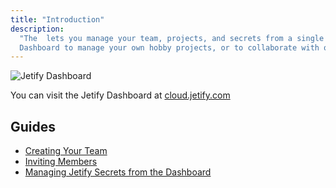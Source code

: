 ```yaml
---
title: "Introduction"
description:
  "The  lets you manage your team, projects, and secrets from a single interface. You can use the
  Dashboard to manage your own hobby projects, or to collaborate with other team members."
---
```


![Jetify Dashboard](./jetify-cloud-dashboard-overview.jpeg)

You can visit the Jetify Dashboard at [cloud.jetify.com](https://cloud.jetify.com)

## Guides[​](#guides "Direct link to Guides")

- [Creating Your Team](/docs/cloud/dashboard/creating-your-team/)
- [Inviting Members](/docs/cloud/dashboard/inviting-members/)
- [Managing Jetify Secrets from the Dashboard](/docs/cloud/secrets/dashboard-secrets/)
